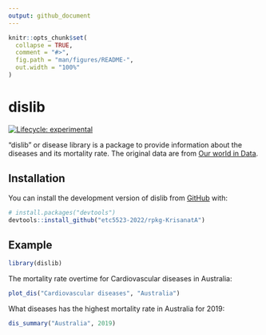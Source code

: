 ```yaml
---
output: github_document
---
```


<!-- README.md is generated from README.Rmd. Please edit that file -->

```r
knitr::opts_chunk$set(
  collapse = TRUE,
  comment = "#>",
  fig.path = "man/figures/README-",
  out.width = "100%"
)
```

# dislib

<!-- badges: start -->
[![Lifecycle: experimental](https://img.shields.io/badge/lifecycle-experimental-orange.svg)](https://lifecycle.r-lib.org/articles/stages.html#experimental)
<!-- badges: end -->

"dislib" or disease library is a package to provide information about the diseases and its mortality rate. The original data are from [Our world in Data](https://ourworldindata.org/what-does-the-world-die-from).

## Installation

You can install the development version of dislib from [GitHub](https://github.com/) with:

``` r
# install.packages("devtools")
devtools::install_github("etc5523-2022/rpkg-KrisanatA")
```

## Example

```r
library(dislib)
```

The mortality rate overtime for Cardiovascular diseases in Australia:

```r
plot_dis("Cardiovascular diseases", "Australia")
```

What diseases has the highest mortality rate in Australia for 2019:

```r
dis_summary("Australia", 2019)
```

